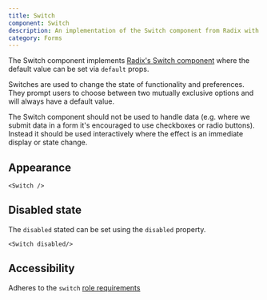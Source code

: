 ```yaml
---
title: Switch
component: Switch
description: An implementation of the Switch component from Radix with default styling and the css prop
category: Forms
---
```


The Switch component implements [Radix's Switch component](https://radix-ui.com/primitives/docs/components/switch) where the default value can be set via `default` props.

Switches are used to change the state of functionality and preferences. They prompt users to choose between two mutually exclusive options and will always have a default value.

The Switch component should not be used to handle data (e.g. where we submit data in a form it's encouraged to use checkboxes or radio buttons). Instead it should be used interactively where the effect is an immediate display or state change.


## Appearance
```tsx live
<Switch />
```

## Disabled state

The `disabled` stated can be set using the `disabled` property.

```tsx preview
<Switch disabled/>
```

## Accessibility
Adheres to the `switch` [role requirements](https://www.w3.org/TR/wai-aria-1.2/#switch)
